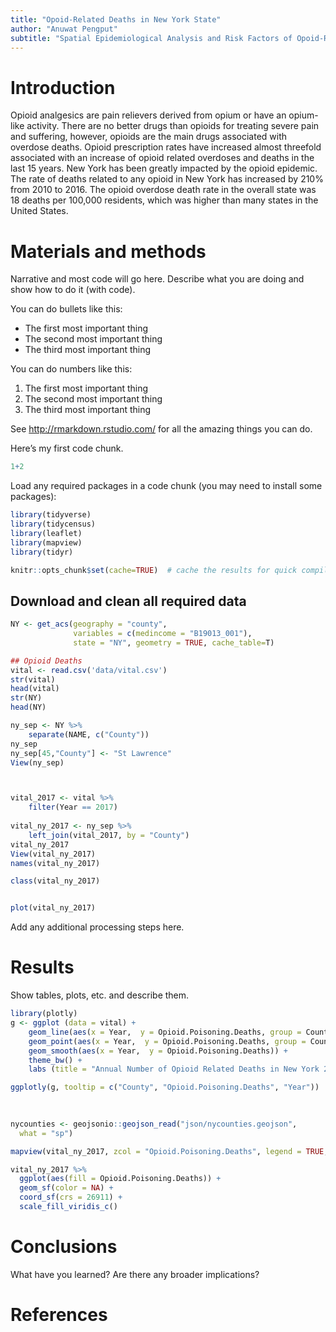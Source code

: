 ```yaml
---
title: "Opoid-Related Deaths in New York State"
author: "Anuwat Pengput"
subtitle: "Spatial Epidemiological Analysis and Risk Factors of Opoid-Related Deathsin New York"
---
```


# Introduction
Opioid analgesics are pain relievers derived from opium or have an opium-like activity. There are no better drugs than opioids for treating severe pain and suffering, however, opioids are the main drugs associated with overdose deaths. Opioid prescription rates have increased almost threefold associated with an increase of opioid related overdoses and deaths in the last 15 years. New York has been greatly impacted by the opioid epidemic. The rate of deaths related to any opioid in New York has increased by 210% from 2010 to 2016. The opioid overdose death rate in the overall state was 18 deaths per 100,000 residents, which was higher than many states in the United States.  

# Materials and methods

Narrative and most code will go here.  Describe what you are doing and show how to do it (with code).

You can do bullets like this:

* The first most important thing
* The second most important thing
* The third most important thing

You can do numbers like this:

1. The first most important thing
2. The second most important thing
3. The third most important thing

See [http://rmarkdown.rstudio.com/](http://rmarkdown.rstudio.com/) for all the amazing things you can do.


Here's my first code chunk.
```r
1+2
```

Load any required packages in a code chunk (you may need to install some packages):

```r
library(tidyverse)
library(tidycensus)
library(leaflet)
library(mapview) 
library(tidyr)

knitr::opts_chunk$set(cache=TRUE)  # cache the results for quick compiling
```

## Download and clean all required data
```r

NY <- get_acs(geography = "county", 
              variables = c(medincome = "B19013_001"), 
              state = "NY", geometry = TRUE, cache_table=T)

## Opioid Deaths
vital <- read.csv('data/vital.csv')
str(vital)
head(vital)
str(NY)
head(NY)

ny_sep <- NY %>%
    separate(NAME, c("County"))
ny_sep
ny_sep[45,"County"] <- "St Lawrence"
View(ny_sep)



vital_2017 <- vital %>%
    filter(Year == 2017)
    
vital_ny_2017 <- ny_sep %>%
    left_join(vital_2017, by = "County")
vital_ny_2017
View(vital_ny_2017)
names(vital_ny_2017)

class(vital_ny_2017)


plot(vital_ny_2017)
```




Add any additional processing steps here.

# Results

Show tables, plots, etc. and describe them.

```r
library(plotly)
g <- ggplot (data = vital) +
    geom_line(aes(x = Year,  y = Opioid.Poisoning.Deaths, group = County, col = County)) + 
    geom_point(aes(x = Year,  y = Opioid.Poisoning.Deaths, group = County, col = County, size = Opioid.Poisoning.Deaths)) +
    geom_smooth(aes(x = Year,  y = Opioid.Poisoning.Deaths)) +
    theme_bw() +
    labs (title = "Annual Number of Opioid Related Deaths in New York 2003-2017", x = "Year", y= "Number of Opioid Related Deaths")

ggplotly(g, tooltip = c("County", "Opioid.Poisoning.Deaths", "Year"))
    
    

nycounties <- geojsonio::geojson_read("json/nycounties.geojson",
  what = "sp")
```

```r

mapview(vital_ny_2017, zcol = "Opioid.Poisoning.Deaths", legend = TRUE, alpha = 0.5)
```

```r
vital_ny_2017 %>%
  ggplot(aes(fill = Opioid.Poisoning.Deaths)) + 
  geom_sf(color = NA) + 
  coord_sf(crs = 26911) + 
  scale_fill_viridis_c()

```
# Conclusions

What have you learned?  Are there any broader implications?

# References
